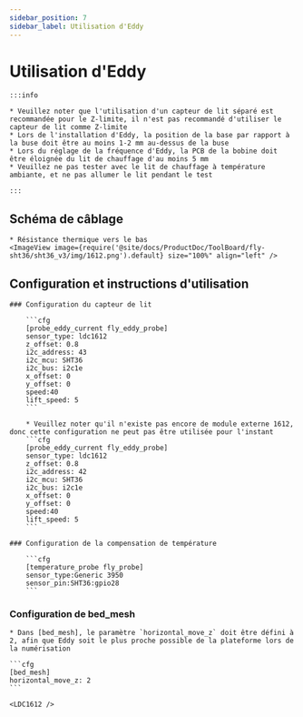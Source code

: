 ```yaml
---
sidebar_position: 7
sidebar_label: Utilisation d'Eddy
---
```



# Utilisation d'Eddy

    :::info

    * Veuillez noter que l'utilisation d'un capteur de lit séparé est recommandée pour le Z-limite, il n'est pas recommandé d'utiliser le capteur de lit comme Z-limite
    * Lors de l'installation d'Eddy, la position de la base par rapport à la buse doit être au moins 1-2 mm au-dessus de la buse
    * Lors du réglage de la fréquence d'Eddy, la PCB de la bobine doit être éloignée du lit de chauffage d'au moins 5 mm
    * Veuillez ne pas tester avec le lit de chauffage à température ambiante, et ne pas allumer le lit pendant le test

    :::

## Schéma de câblage

    * Résistance thermique vers le bas
    <ImageView image={require('@site/docs/ProductDoc/ToolBoard/fly-sht36/sht36_v3/img/1612.png').default} size="100%" align="left" />


## Configuration et instructions d'utilisation

    ### Configuration du capteur de lit

        ```cfg
        [probe_eddy_current fly_eddy_probe]
        sensor_type: ldc1612
        z_offset: 0.8
        i2c_address: 43
        i2c_mcu: SHT36
        i2c_bus: i2c1e
        x_offset: 0
        y_offset: 0
        speed:40
        lift_speed: 5
        ```

        * Veuillez noter qu'il n'existe pas encore de module externe 1612, donc cette configuration ne peut pas être utilisée pour l'instant
        ```cfg
        [probe_eddy_current fly_eddy_probe]
        sensor_type: ldc1612
        z_offset: 0.8
        i2c_address: 42
        i2c_mcu: SHT36
        i2c_bus: i2c1e
        x_offset: 0
        y_offset: 0
        speed:40
        lift_speed: 5
        ```

    ### Configuration de la compensation de température

        ```cfg
        [temperature_probe fly_probe]
        sensor_type:Generic 3950
        sensor_pin:SHT36:gpio28
        ```

### Configuration de bed_mesh

    * Dans [bed_mesh], le paramètre `horizontal_move_z` doit être défini à 2, afin que Eddy soit le plus proche possible de la plateforme lors de la numérisation

    ```cfg
    [bed_mesh]
    horizontal_move_z: 2
    ```

    <LDC1612 />